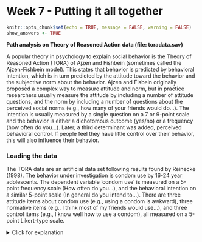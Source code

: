 # Week 7 - Putting it all together

```r
knitr::opts_chunk$set(echo = TRUE, message = FALSE, warning = FALSE)
show_answers <- TRUE
```
**Path analysis on Theory of Reasoned Action data (file: toradata.sav)**

A popular theory in psychology to explain social behavior is the Theory of Reasoned Action (TORA) of Ajzen and Fishbein (sometimes called the Ajzen-Fishbein model). This states that behavior is predicted by behavioral intention, which is in turn predicted by the attitude toward the behavior and the subjective norm about the behavior. Ajzen and Fisbein originally proposed a complex way to measure attitude and norm, but in practice researchers usually measure the attitude by including a number of attitude questions, and the norm by including a number of questions about the perceived social norms (e.g., how many of your friends would do...). The intention is usually measured by a single question on a 7 or 9-point scale and the behavior is either a dichotomous outcome (yes/no) or a frequency (how often do you...). Later, a third determinant was added, perceived behavioral control. If people feel they have little control over their behavior, this will also influence their behavior.

### Loading the data

The TORA data are an artificial data set following results found by Reinecke (1998). The behavior under investigation is condom use by 16-24 year adolescents. The dependent variable ‘condom use’ is measured on a 5-point frequency scale (How often do you...), and the behavioral intention on a similar 5-point scale (In general do you intend to...). There are three attitude items about condom use (e.g., using a condom is awkward), three normative items (e.g., I think most of my friends would use...), and three control items (e.g., I know well how to use a condom), all measured on a 5-point Likert-type scale.

<details>
  <summary>Click for explanation</summary>
```r
df <- read.csv("TCSM_student/toradata.csv", stringsAsFactors = TRUE)
```
\details

### Question 1

We have 3 indicators for attitude, norm and control, plus the variables intention and behavior. Carry out a factor analysis for the latent variables attitude, norm and control, and interpret the factor loadings of the indicators for each factor.

<!--*Hint: Use* `[]; %in%`-->

<details>
  <summary>Click for explanation</summary>
```r
library(lavaan)
TORA_cfa <- 'attit =~ attit_1 + attit_2 + attit_3
             norm =~ norm_1 + norm_2 + norm_3
             control =~ control_1 + control_2 + control_3'

fit <- cfa(TORA_cfa, data = df)

summary(fit, fit.measures=TRUE)
```
\details

### Question 2

Set up a TORA model with attitude and norms as latent variables both predicting behavorial intention, and intention predicting behavior. Analyze it. Interpret the model fit. If you find the model to fit, look at the results. How much variance does the model explain?

<details>
  <summary>Click for explanation</summary>
```r
TORA_sem <- 'attit =~ attit_1 + attit_2 + attit_3
             norm =~ norm_1 + norm_2 + norm_3
             
             intent ~ attit + norm
             behavior ~ intent'

fit <- sem(TORA_sem, data = df)

summary(fit, fit.measures = TRUE, rsquare = TRUE)
```
\details

### Question 3

Add control as a latent variable. Assume control has an effect on intention. Analyze this model and interpret the results. How much variance does the model explain?

<details>
  <summary>Click for explanation</summary>
  
The option `rsquare = TRUE` tells us how much variance is explained in each dependent variable:

```r
TORA_sem <- 'attit =~ attit_1 + attit_2 + attit_3
             norm =~ norm_1 + norm_2 + norm_3
             control =~ control_1 + control_2 + control_3
             
             intent ~ attit + norm + control
             behavior ~ intent'

fit <- sem(TORA_sem, data = df)

summary(fit, fit.measures = TRUE, rsquare = TRUE)
```
\details

### Question 4

The TORA model forbids direct paths between attitude and norm and actual
behavior; the effect should be mediated totally by the behavioral intention. The effect of
control can be either direct or indirect; the TORA does not specify which. Test a model with both a direct and indirect effect of control on TORA and decide whether you want to keep or remove them. Decide which model you accept as the best model for these data, and explain how you decided to keep this model.

<details>
  <summary>Click for explanation</summary>
```r
TORA_dir <- 'attit =~ attit_1 + attit_2 + attit_3
             norm =~ norm_1 + norm_2 + norm_3
             control =~ control_1 + control_2 + control_3
             
             intent ~ attit + norm + control
             behavior ~ intent + control'

TORA_ind <- 'attit =~ attit_1 + attit_2 + attit_3
             norm =~ norm_1 + norm_2 + norm_3
             control =~ control_1 + control_2 + control_3
             
             intent ~ attit + norm + control
             behavior ~ intent'

fit_dir <- sem(TORA_dir, data = df)
fit_ind <- sem(TORA_ind, data = df)
```

To compare the models, we can use a $\chi^2$-difference test, using the `anova()` function or ``semTools::compareFits`:

```r
anova(fit_dir, fit_ind)
library(semTools)
compareFit(Direct = fit_dir, Indirect = fit_ind)
```

\details

### Question 5

Use `tidySEM::graph_sem()` to plot both models, and check whether the picture corresponds with theory and with the way you intended to specify the model.

<details>
  <summary>Click for explanation</summary>
```r
library(tidySEM)
graph_sem(fit_dir)
graph_sem(fit_ind)
```
\details

### Question 6

Before you learned about latent variables, you might have analyzed these data by computing sum or mean scores for attitude, norms, and control, and using these as observed variables in a path model. It is possible to obtain mean scale scores using `tidySEM`, as follows:

```r
library(dplyr)
df[,c(2:7, 10:12)] %>%
  tidy_sem() %>%
  create_scales() -> scales
```

The `scales` object contains a table with scale descriptive statistics:

```r
scales$descriptives
```

Use the mean scores of the variables to set up a TORA model,
and compare the results with the previous analysis.
Which model would you prefer, and why? 

*Hint: Use* `cbind()` *to add the scale scores to* `df`

<details>
  <summary>Click for explanation</summary>
```r
library(dplyr)
names(df)
df %>%
  tidy_sem() %>%
  tidySEM::create_scales() -> scales
df_obs <- cbind(df, scales$scores)

TORA_obs <- 'intent ~ attit + norm + control
             behavior ~ intent'
fit_obs <- sem(TORA_obs, df_obs)
```

The fit of this new model is worse than the model that included latent variables.
However, note that these models are **not nested**, so we cannot directly compare fit indices.
They are estimated on different variables. We will get a warning to emphasize this point. We can only interpret the Model Fit Indices table, and the Differences in Fit Indices, but not the Nested Model Comparison.

```r
compareFit(Latent = fit_dir,
           Observed = fit_obs)
```

We can also inspect the regression coefficients in both models:

```r
table_results(fit_dir) %>%
  filter(grepl("ON", label))
```

```r
table_results(fit_obs) %>%
  filter(grepl("ON", label))
```
\details

### Moderated mediation

We now want to investigate whether the Theory of Reasoned Action for condom use is different for boys and girls. This is a typical case of a moderated mediation model. 

### Question 7

Estimate the sex moderated model. What happened to the fit of the model when you compare it to your earlier model that didn’t include sex?

<details>
  <summary>Click for explanation</summary>
  
```r
fit_mod <- sem(TORA_sem, data = df, group = "sex")

summary(fit_mod, fit.measures = TRUE)
```
\details

### Measurement invariance

Before conducting this analysis, you should check for measurement invariance. There are different 'levels' of measurement invariance:

1. Configural: The same model in both groups
2. Metric: Same factor loadings
3. Scalar: Same factor loadings, and intercepts for the indicators.

We can specify these models with `groups.equal` constraints and then use `compareFit()`:

```r
library(semTools)
fit.config <- cfa(TORA_cfa, data = df, group = "sex")
fit.metric <- cfa(TORA_cfa, data = df, group = "sex",
                  group.equal = "loadings")
fit.scalar <- cfa(TORA_cfa, data = df, group = "sex",
                  group.equal = c("loadings", "intercepts"))
compareFit(Configural = fit.config, 
           Metric = fit.metric, 
           Scalar = fit.scalar)
```

You can see that imposing increasingly strict constraints does not significantly deteriorate the fit. So, scalar measurement invariance is supported.

### Question 8

Going back to the multi-group model, impose scalar invariance, and then determine whether it makes sense to constrain all the regression coefficients to be equal. Does it?

<details>
  <summary>Click for explanation</summary>
  
```r
fit_mod_invar <- sem(TORA_sem, data = df, 
                     group = "sex", 
                     group.equal = c("loadings", "intercepts"))
fit_mod_invar_reg <- sem(TORA_sem, data = df, 
                         group = "sex", 
                         group.equal = c("loadings", "intercepts", "regressions"))

compareFit(Multigroup = fit_mod_invar,
           Constrain_regressions = fit_mod_invar_reg)
```
\details


### Question 9

Depending on your answer to the previous question, investigate which regression coefficients of the TORA-model is the same or different for boys and girls. Decide on a final model and report how you choose your model.

With such a model, there are many ways to interpret the results. For example, you can look at the direct effects, indirect effects, explained variance, etc. Look at your final model and report on what you think are the most interesting results.
 
